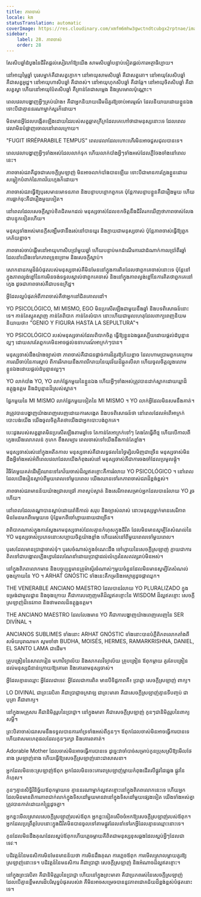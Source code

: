 ```yaml
---
title: ភាពចាស់
locale: km
statusTranslation: automatic
coverImage: https://res.cloudinary.com/xmfm6mhw3gwctndtcubgx2rptnae/image/upload/v1740337243/small_cover_educacion_fundamental_a051170f1c.webp
sidebar:
    label: 28. ភាពចាស់
    order: 28
---
```

សែសិបឆ្នាំដំបូងនៃជីវិតផ្តល់សៀវភៅឱ្យយើង សាមសិបឆ្នាំបន្ទាប់ទៀតផ្តល់ការអត្ថាធិប្បាយ។

នៅអាយុម្ភៃឆ្នាំ បុរសម្នាក់គឺជាសត្វក្ងោក។ នៅអាយុសាមសិបឆ្នាំ គឺជាសត្វតោ។ នៅអាយុសែសិបឆ្នាំ គឺជាសត្វអូដ្ឋ។ នៅអាយុហាសិបឆ្នាំ គឺជាពស់។ នៅអាយុហុកសិបឆ្នាំ គឺជាឆ្កែ។ នៅអាយុចិតសិបឆ្នាំ គឺជាសត្វស្វា ហើយនៅអាយុប៉ែតសិបឆ្នាំ គឺគ្រាន់តែជាសម្លេង និងស្រមោលប៉ុណ្ណោះ។

ពេលវេលាបង្ហាញអ្វីៗគ្រប់យ៉ាង៖ គឺជាអ្នកនិយាយដើមដ៏គួរឱ្យចាប់អារម្មណ៍ ដែលនិយាយដោយខ្លួនឯង ទោះបីជាគ្មាននរណាម្នាក់សួរក៏ដោយ។

មិនមានអ្វីដែលបង្កើតឡើងដោយដៃរបស់សត្វឆ្លាតក្រីក្រដែលគេហៅថាជាមនុស្សនោះទេ ដែលពេលវេលាមិនបំផ្លាញចោលនៅពេលក្រោយ។

"FUGIT IRRÉPARABILE TEMPUS" ពេលវេលាដែលហោះហើរមិនអាចជួសជុលបានទេ។

ពេលវេលាបង្ហាញអ្វីៗទាំងអស់ដែលលាក់ទុក ហើយលាក់បាំងអ្វីៗទាំងអស់ដែលភ្លឺចែងចាំងនៅពេលនេះ។

ភាពចាស់ជរាគឺដូចជាសេចក្តីស្រឡាញ់ មិនអាចលាក់បាំងបានឡើយ ទោះបីជាមានការក្លែងខ្លួនដោយសម្លៀកបំពាក់នៃភាពវ័យក្មេងក៏ដោយ។

ភាពចាស់ជរាធ្វើឱ្យបុរសមានមោទនភាព និងបន្ទាបបន្ថោកពួកគេ ប៉ុន្តែការបន្ទាបខ្លួនគឺជារឿងមួយ ហើយការធ្លាក់ចុះគឺជារឿងមួយទៀត។

នៅពេលដែលសេចក្តីស្លាប់ខិតជិតមកដល់ មនុស្សចាស់ដែលខកចិត្តនឹងជីវិតរកឃើញថាភាពចាស់លែងជាបន្ទុកទៀតហើយ។

មនុស្សទាំងអស់មានក្តីសង្ឃឹមថានឹងរស់នៅបានយូរ និងក្លាយជាមនុស្សចាស់ ប៉ុន្តែភាពចាស់ធ្វើឱ្យពួកគេភ័យខ្លាច។

ភាពចាស់ចាប់ផ្តើមនៅអាយុហាសិបប្រាំមួយឆ្នាំ ហើយបន្ទាប់មកដំណើរការជាដំណាក់កាលប្រាំពីរឆ្នាំ ដែលនាំយើងទៅរកភាពទ្រុឌទ្រោម និងសេចក្តីស្លាប់។

សោកនាដកម្មដ៏ធំបំផុតរបស់មនុស្សចាស់គឺមិនមែននៅក្នុងការពិតដែលថាពួកគេចាស់នោះទេ ប៉ុន្តែនៅក្នុងភាពល្ងង់ខ្លៅនៃការមិនចង់ទទួលស្គាល់ថាពួកគេចាស់ និងនៅក្នុងភាពល្ងង់ខ្លៅនៃការគិតថាពួកគេនៅក្មេង ដូចជាភាពចាស់គឺជាបទឧក្រិដ្ឋ។

អ្វីដែលល្អបំផុតអំពីភាពចាស់គឺថាអ្នកនៅជិតគោលដៅ។

YO PSICOLÓGICO, MI MISMO, EGO មិនប្រសើរឡើងជាមួយនឹងឆ្នាំ និងបទពិសោធន៍នោះទេ។ កាន់តែស្មុគស្មាញ កាន់តែពិបាក កាន់តែលំបាក នោះហើយជាមូលហេតុដែលពាក្យពេញនិយមនិយាយថា៖ "GENIO Y FIGURA HASTA LA SEPULTURA"។

YO PSICOLÓGICO របស់មនុស្សចាស់ដែលពិបាកចិត្ត ធ្វើឱ្យខ្លួនឯងធូរស្បើយដោយផ្តល់ដំបូន្មានល្អៗ ដោយសារតែពួកគេមិនអាចផ្តល់ឧទាហរណ៍អាក្រក់ៗបាន។

មនុស្សចាស់ដឹងយ៉ាងច្បាស់ថា ភាពចាស់គឺជាជនផ្តាច់ការដ៏គួរឱ្យភ័យខ្លាច ដែលហាមប្រាមពួកគេក្រោមការឈឺចាប់នៃការស្លាប់ ពីការរីករាយនឹងភាពរីករាយនៃយុវវ័យដ៏ឆ្កួតលីលា ហើយចូលចិត្តលួងលោមខ្លួនឯងដោយផ្តល់ដំបូន្មានល្អៗ។

YO លាក់បាំង YO, YO លាក់ផ្នែកមួយនៃខ្លួនឯង ហើយអ្វីៗទាំងអស់ត្រូវបានដាក់ស្លាកដោយឃ្លាដ៏ឧត្តុង្គឧត្តម និងដំបូន្មានដ៏ស្រស់ស្អាត។

ផ្នែកមួយនៃ MI MISMO លាក់ផ្នែកមួយទៀតនៃ MI MISMO ។ YO លាក់អ្វីដែលមិនសមនឹងគាត់។

វាត្រូវបានបង្ហាញយ៉ាងពេញលេញដោយការសង្កេត និងបទពិសោធន៍ថា នៅពេលដែលអំពើអាក្រក់បោះបង់យើង យើងចូលចិត្តគិតថាយើងជាអ្នកបោះបង់ពួកគេ។

បេះដូងរបស់សត្វឆ្លាតមិនប្រសើរឡើងតាមឆ្នាំទេ តែកាន់តែអាក្រក់ទៅៗ តែងតែធ្វើពីថ្ម ហើយបើកាលពីក្មេងយើងលោភលន់ កុហក ខឹងសម្បារ ពេលចាស់ទៅយើងនឹងកាន់តែខ្លាំង។

មនុស្សចាស់រស់នៅក្នុងអតីតកាល មនុស្សចាស់គឺជាលទ្ធផលនៃថ្ងៃម្សិលមិញជាច្រើន មនុស្សចាស់មិនដឹងអ្វីទាំងអស់អំពីពេលវេលាដែលយើងកំពុងរស់នៅ មនុស្សចាស់គឺជាការចងចាំដែលប្រមូលផ្តុំ។

វិធីតែមួយគត់ដើម្បីឈានទៅរកវ័យចាស់ដ៏ល្អឥតខ្ចោះគឺការរំលាយ YO PSICOLÓGICO ។ នៅពេលដែលយើងរៀនស្លាប់ពីមួយពេលទៅមួយពេល យើងឈានទៅរកភាពចាស់ជរាដ៏ខ្ពង់ខ្ពស់។

ភាពចាស់ជរាមានន័យយ៉ាងជ្រាលជ្រៅ ភាពស្ងប់ស្ងាត់ និងសេរីភាពសម្រាប់អ្នកដែលបានរំលាយ YO រួចហើយ។

នៅពេលដែលតណ្ហាបានស្លាប់ដោយរ៉ាឌីកាល់ សរុប និងច្បាស់លាស់ នោះមនុស្សម្នាក់មានសេរីភាពមិនមែនមកពីមេមួយទេ ប៉ុន្តែមកពីចៅហ្វាយនាយជាច្រើន។

វាពិបាកណាស់ក្នុងការស្វែងរកមនុស្សចាស់ដែលគ្មានកំហុសក្នុងជីវិត ដែលមិនមានសូម្បីតែសំណល់នៃ YO មនុស្សចាស់ប្រភេទនោះសប្បាយចិត្តយ៉ាងខ្លាំង ហើយរស់នៅពីមួយពេលទៅមួយពេល។

បុរស​ដែល​មាន​ប្រាជ្ញា​ចាស់​ទុំ។ បុរសចំណាស់ក្នុងចំណេះដឹង ចៅហ្វាយនៃសេចក្តីស្រឡាញ់ ក្លាយជាការពិតទៅជាបង្គោលភ្លើងហ្វារដែលណែនាំដោយប្រាជ្ញាដល់លំហូរនៃសតវត្សរាប់មិនអស់។

នៅក្នុងពិភពលោកមាន និងបច្ចុប្បន្នមានគ្រូម៉ាស្ទ័រចំណាស់ៗមួយចំនួនដែលមិនមានសូម្បីតែសំណល់ចុងក្រោយនៃ YO ។ ARHAT GNÓSTIC ទាំងនេះគឺកម្រនិងអស្ចារ្យដូចផ្កាឈូក។

THE VENERABLE ANCIANO MAESTRO ដែលបានរំលាយ YO PLURALIZADO ក្នុងទម្រង់ជាមូលដ្ឋាន និងចុងក្រោយ គឺជាការបញ្ចេញមតិដ៏ល្អឥតខ្ចោះនៃ WISDOM ដ៏ល្អឥតខ្ចោះ សេចក្តីស្រឡាញ់ដ៏ទេវភាព និងថាមពលដ៏ឧត្តុង្គឧត្តម។

THE ANCIANO MAESTRO ដែលលែងមាន YO គឺជាការបង្ហាញយ៉ាងពេញលេញនៃ SER DIVÍNAL ។

ANCIANOS SUBLIMES ទាំងនោះ ARHAT GNÓSTIC ទាំងនោះបានបំភ្លឺពិភពលោកតាំងពីសម័យបុរាណមក សូមចាំថា BUDHA, MOISÉS, HERMES, RAMARKRISHNA, DANIEL, EL SANTO LAMA ជាដើម។

គ្រូបង្រៀននៃសាលារៀន មហាវិទ្យាល័យ និងសាកលវិទ្យាល័យ គ្រូបង្រៀន ឪពុកម្តាយ គួរតែបង្រៀនដល់មនុស្សជំនាន់ក្រោយឱ្យគោរព និងគោរពមនុស្សចាស់។

អ្វីដែលគ្មានឈ្មោះ អ្វីដែលជាទេវៈ អ្វីដែលជាការពិត មានបីទិដ្ឋភាពគឺ៖ ប្រាជ្ញា សេចក្តីស្រឡាញ់ ពាក្យ។

LO DIVINAL ជាព្រះវរបិតា គឺជាប្រាជ្ញាចក្រវាឡ ជាព្រះមាតា គឺជាសេចក្តីស្រឡាញ់គ្មានទីបញ្ចប់ ជាបុត្រា គឺជាពាក្យ។

នៅក្នុងមេគ្រួសារ គឺជានិមិត្តរូបនៃប្រាជ្ញា។ នៅក្នុងមាតា គឺជាសេចក្តីស្រឡាញ់ កូនៗជានិមិត្តរូបនៃពាក្យសម្ដី។

ព្រះបិតាចាស់ជរាសមនឹងទទួលបានការគាំទ្រទាំងអស់ពីកូនៗ។ ឪពុកដែលចាស់មិនអាចធ្វើការបានទេ ហើយវាសមហេតុផលដែលកូនៗរក្សា និងគោរពគាត់។

Adorable Mother ដែលចាស់មិនអាចធ្វើការបានទេ ដូច្នេះវាចាំបាច់សម្រាប់កូនប្រុសស្រីឱ្យមើលថែនាង ស្រឡាញ់នាង ហើយធ្វើឱ្យសេចក្ដីស្រឡាញ់នោះជាសាសនា។

អ្នកដែលមិនចេះស្រឡាញ់ឪពុក អ្នកដែលមិនចេះគោរពស្រឡាញ់ម្ដាយកំពុងដើរលើផ្លូវដៃឆ្វេង ផ្លូវនៃកំហុស។

កូនៗគ្មានសិទ្ធិវិនិច្ឆ័យឪពុកម្តាយទេ គ្មាននរណាម្នាក់ល្អឥតខ្ចោះនៅក្នុងពិភពលោកនេះទេ ហើយអ្នកដែលមិនមានពិការភាពជាក់លាក់ក្នុងទិសដៅមួយមានវានៅក្នុងទិសដៅមួយផ្សេងទៀត យើងទាំងអស់គ្នាត្រូវបានកាត់ដោយកន្ត្រៃដូចគ្នា។

អ្នកខ្លះមើលស្រាលសេចក្តីស្រឡាញ់របស់ឪពុក អ្នកខ្លះទៀតសើចចំអកឱ្យសេចក្តីស្រឡាញ់របស់ឪពុក។ អ្នក​ដែល​ប្រព្រឹត្ត​បែប​នោះ​ក្នុង​ជីវិត​មិន​បាន​ចូល​ទៅ​តាម​ផ្លូវ​ដែល​នាំ​ទៅ​រក​អ្វី​ដែល​គ្មាន​ឈ្មោះ​នោះ​ទេ។

កូន​ដែល​មិន​ដឹង​គុណ​ដែល​ស្អប់​ឪពុក​ហើយ​ភ្លេច​ម្ដាយ​គឺ​ពិត​ជា​មនុស្ស​ខុស​ឆ្គង​ដែល​ស្អប់​អ្វីៗ​ដែល​ជា​ទេវៈ។

បដិវត្តន៍នៃមនសិការមិនមែនមានន័យថា ការមិនដឹងគុណ ការភ្លេចឪពុក ការមើលស្រាលម្ដាយគួរឱ្យស្រឡាញ់នោះទេ។ បដិវត្តន៍នៃមនសិការ គឺជាប្រាជ្ញា សេចក្តីស្រឡាញ់ និងអំណាចដ៏ល្អឥតខ្ចោះ។

នៅក្នុងព្រះវរបិតា គឺជានិមិត្តរូបនៃប្រាជ្ញា ហើយនៅក្នុងព្រះមាតា គឺជាប្រភពរស់នៃសេចក្តីស្រឡាញ់ ដែលបើគ្មានខ្លឹមសារដ៏បរិសុទ្ធបំផុតរបស់វា គឺមិនអាចសម្រេចបាននូវភាពជោគជ័យដ៏ខ្ពង់ខ្ពស់បំផុតនោះទេ។

